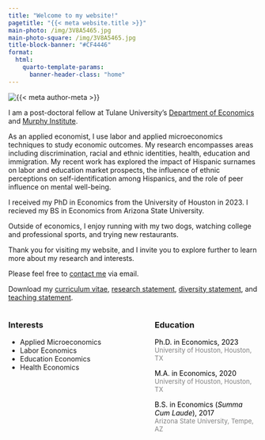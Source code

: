 ```yaml
---
title: "Welcome to my website!"
pagetitle: "{{< meta website.title >}}"
main-photo: /img/3V8A5465.jpg
main-photo-square: /img/3V8A5465.jpg
title-block-banner: "#CF4446"
format:
  html:
    quarto-template-params:
      banner-header-class: "home"
---
```


::: {.grid}

::: {.g-col-12 .g-col-sm-4}

```{=html}
<div class="grid" style="--bs-columns: 5; row-gap: 0;">
  <div class="g-col-1 g-col-sm-0"></div>
  <div class="g-col-3 g-col-sm-5">
    <picture>
      <source media="(max-width: 576px)" srcset="{{< meta main-photo-square >}}">
      <source media="(min-width: 576px)" srcset="{{< meta main-photo >}}">
      <img class="img-fluid" src="{{< meta main-photo >}}" alt="{{< meta author-meta >}}">
    </picture>
  </div>
  <div class="g-col-1 g-col-sm-0"></div>
</div>
```

:::


::: {.g-col-12 .g-col-sm-8}

I am a post-doctoral fellow at Tulane University's [Department of Economics](https://liberalarts.tulane.edu/departments/economics) and [Murphy Institute](https://murphy.tulane.edu/). 

As an applied economist, I use labor and applied microeconomics techniques to study economic outcomes. My research encompasses areas including discrimination, racial and ethnic identities, health, education and immigration. My recent work has explored the impact of Hispanic surnames on labor and education market prospects, the influence of ethnic perceptions on self-identification among Hispanics, and the role of peer influence on mental well-being.

I received my PhD in Economics from the University of Houston in 2023. I recieved my BS in Economics from Arizona State University.

Outside of economics, I enjoy running with my two dogs, watching college and professional sports, and trying new restaurants.

Thank you for visiting my website, and I invite you to explore further to learn more about my research and interests.


<i class="fa-solid fa-envelope"></i> Please feel free to [contact me](mailto:hussainhadah@gmail.com) via email.

<i class="fa-solid fa-download"></i> Download my [curriculum vitae](https://hussainhadah.com/cv/cv.pdf), [research statement](https://hhadah.github.io/statements/Hadah_Research.pdf), [diversity statement](https://hhadah.github.io/statements/Hadah_Diversity.pdf), and [teaching statement](https://hhadah.github.io/statements/Hadah_Teaching.pdf).


:::
:::

:::: {.columns}

::: {.column width="45%"}
### Interests

- Applied Microeconomics
- Labor Economics
- Education Economics
- Health Economics
:::

::: {.column width="10%"}
<!-- empty column to create gap -->
:::

::: {.column width="45%"}
### Education

<i class="fa-solid fa-graduation-cap"></i> <span style="color:black;">Ph.D. in Economics, 2023</span><br><span style="color:gray;font-size:small;">University of Houston, Houston, TX</span>

<i class="fa-solid fa-graduation-cap"></i> <span style="color:black;">M.A. in Economics, 2020</span><br><span style="color:gray;font-size:small;">University of Houston, Houston, TX</span>

<i class="fa-solid fa-graduation-cap"></i> <span style="color:black;">B.S. in Economics (<em>Summa Cum Laude</em>), 2017</span><br><span style="color:gray;font-size:small;">Arizona State University, Tempe, AZ</span>

:::

::::

<!-- # Research

  - [Research In Progress](#research)
  - [Hispanic Discrimination](#sub-topic-1)
  - [Mental Health](#sub-topic-2)

### Research In Progress {#research}

*   Hadah, H.  **Endogenous Hispanic Identity and Ethnic Gaps in the U.S.**
*   Hadah, H., & Maheshri, V.  **Discrimination and the Black-White Arrests Gap.**
*   Hadah, H., & Compta, G.  **Effects of Gun Control Laws on Suicide.**
*   Hadah, H.  **The Effect of Anti-Asian Attitudes on Asian Identity in the U.S.**
*   Button, P., Hadah, H., Schwegman, D., Selman, J., Nguyen-Phuong, T., & Balfe, C.  **Sexual Orientation and Racial Discrimination in Mortgage Lending: An Audit Correspondence Field Experiment.**
    *   Related: See Balfe et al. (2022) for the pilot study.
    *   Note: Experiment planned to go into the field in Jan. 2024.
*   Hadah, H., Button, P., Harris, D., & Lundebjerg, B.  **Parent’s Choice or School’s Choice? Discrimination Against Students in Admission to Private, Charter, and Traditional Public Schools.**

Working Papers
--------------

### Hispanic Discrimination {#sub-topic-1}

*   Hadah, H.  **The Effect of Racial and Ethnic Attitudes on Hispanic Identity in the U.S.**
*   Hadah, H.  **The Impact of Hispanic Last Names and Identity on Labor Market Outcomes.**

### Mental Health {#sub-topic-2}

*   Hadah, H.  **Peer Effects in Adolescent Mental Health.** -->